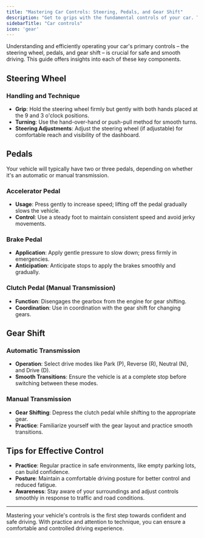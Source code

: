 ```yaml
---
title: "Mastering Car Controls: Steering, Pedals, and Gear Shift"
description: "Get to grips with the fundamental controls of your car. This guide provides insights on mastering the steering wheel, pedals, and gear shift for a smooth and safe driving experience."
sidebarTitle: "Car controls"
icon: 'gear'
---
```


Understanding and efficiently operating your car's primary controls – the steering wheel, pedals, and gear shift – is crucial for safe and smooth driving. This guide offers insights into each of these key components.

## Steering Wheel

### Handling and Technique

- **Grip**: Hold the steering wheel firmly but gently with both hands placed at the 9 and 3 o'clock positions.
- **Turning**: Use the hand-over-hand or push-pull method for smooth turns.
- **Steering Adjustments**: Adjust the steering wheel (if adjustable) for comfortable reach and visibility of the dashboard.

## Pedals

Your vehicle will typically have two or three pedals, depending on whether it's an automatic or manual transmission.

### Accelerator Pedal

- **Usage**: Press gently to increase speed; lifting off the pedal gradually slows the vehicle.
- **Control**: Use a steady foot to maintain consistent speed and avoid jerky movements.

### Brake Pedal

- **Application**: Apply gentle pressure to slow down; press firmly in emergencies.
- **Anticipation**: Anticipate stops to apply the brakes smoothly and gradually.

### Clutch Pedal (Manual Transmission)

- **Function**: Disengages the gearbox from the engine for gear shifting.
- **Coordination**: Use in coordination with the gear shift for changing gears.

## Gear Shift

### Automatic Transmission

- **Operation**: Select drive modes like Park (P), Reverse (R), Neutral (N), and Drive (D).
- **Smooth Transitions**: Ensure the vehicle is at a complete stop before switching between these modes.

### Manual Transmission

- **Gear Shifting**: Depress the clutch pedal while shifting to the appropriate gear.
- **Practice**: Familiarize yourself with the gear layout and practice smooth transitions.

## Tips for Effective Control

- **Practice**: Regular practice in safe environments, like empty parking lots, can build confidence.
- **Posture**: Maintain a comfortable driving posture for better control and reduced fatigue.
- **Awareness**: Stay aware of your surroundings and adjust controls smoothly in response to traffic and road conditions.

---

Mastering your vehicle's controls is the first step towards confident and safe driving. With practice and attention to technique, you can ensure a comfortable and controlled driving experience.

